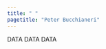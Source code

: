 ```yaml
---
title: " "
pagetitle: "Peter Bucchianeri"
---
```


<link rel="stylesheet" href="styles.css" type="text/css">

DATA DATA DATA

<!-- Import Dataverse Widget -- This may or may not be working... -->
<script src="https://dataverse.harvard.edu/resources/js/widgets.js?alias=peterbucchianeri&amp;dvUrl=https://dataverse.harvard.edu&amp;widgetScope=peterbucchianeri&amp;widget=iframe&amp;heightPx=auto"></script>

<!-- Original Code via Dataverse
<script src="https://dataverse.harvard.edu/resources/js/widgets.js?alias=peterbucchianeri&amp;dvUrl=https://dataverse.harvard.edu&amp;widgetScope=peterbucchianeri&amp;widget=iframe&amp;heightPx=500"></script>
-->